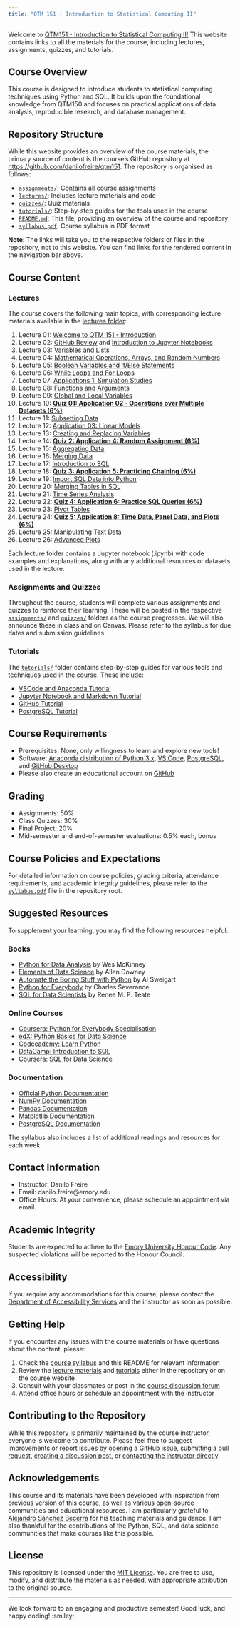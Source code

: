 ```yaml
---
title: "QTM 151 - Introduction to Statistical Computing II"
---
```


Welcome to [QTM151 - Introduction to Statistical Computing
II!](https://github.com/danilofreire/qtm151) This website contains links to all
the materials for the course, including lectures, assignments, quizzes, and
tutorials.

## Course Overview

This course is designed to introduce students to statistical computing
techniques using Python and SQL. It builds upon the foundational knowledge from
QTM150 and focuses on practical applications of data analysis, reproducible
research, and database management.

## Repository Structure

While this website provides an overview of the course materials, the primary
source of content is the course's GitHub repository at
<https://github.com/danilofreire/qtm151>. The repository is organised as follows:

- [`assignments/`](https://github.com/danilofreire/qtm151/tree/main/assigments): Contains all course assignments
- [`lectures/`](https://github.com/danilofreire/qtm151/tree/main/lectures): Includes lecture materials and code
- [`quizzes/`](https://github.com/danilofreire/qtm151/tree/main/quizzes): Quiz materials
- [`tutorials/`](https://github.com/danilofreire/qtm151/tree/main/tutorials): Step-by-step guides for the tools used in the course
- [`README.md`](https://github.com/danilofreire/qtm151/blob/main/README.md): This file, providing an overview of the course and repository
- [`syllabus.pdf`](https://github.com/danilofreire/qtm151/blob/main/syllabus.pdf): Course syllabus in PDF format

**Note**: The links will take you to the respective folders or files in the
repository, not to this website. You can find links for the rendered content in
the navigation bar above.

## Course Content

### Lectures

The course covers the following main topics, with corresponding lecture
materials available in the [lectures
folder](https://github.com/danilofreire/qtm151/tree/main/lectures):

1. Lecture 01: [Welcome to QTM 151 - Introduction](https://danilofreire.github.io/qtm151/lectures/lecture-01/01-introduction.html)
2. Lecture 02: [GitHub Review](https://danilofreire.github.io/qtm151/lectures/lecture-02/02-github-review.html) and [Introduction to Jupyter Notebooks](https://github.com/danilofreire/qtm151/blob/main/lectures/lecture-02/02-jupyter.ipynb)
3. Lecture 03: [Variables and Lists](https://github.com/danilofreire/qtm151/blob/main/lectures/lecture-03/03-variables-lists.ipynb)
4. Lecture 04: [Mathematical Operations, Arrays, and Random Numbers](https://github.com/danilofreire/qtm151/blob/main/lectures/lecture-04/04-maths-arrays-random.ipynb)
5. Lecture 05: [Boolean Variables and If/Else Statements](https://github.com/danilofreire/qtm151/blob/main/lectures/lecture-05/05-boolean-if-else.ipynb)
6. Lecture 06: [While Loops and For Loops](https://github.com/danilofreire/qtm151/blob/main/lectures/lecture-06/06-while-for.ipynb)
7. Lecture 07: [Applications 1: Simulation Studies](https://github.com/danilofreire/qtm151/blob/main/lectures/lecture-07/07-applications-simulation.ipynb)
8. Lecture 08: [Functions and Arguments](https://danilofreire.github.io/qtm151/lectures/lecture-08/08-functions-arguments.ipynb)
9. Lecture 09: [Global and Local Variables](https://github.com/danilofreire/qtm151/blob/main/lectures/lecture-09/09-global-local.ipynb)
10. Lecture 10: [**Quiz 01: Application 02 - Operations over Multiple Datasets (6%)**](https://github.com/danilofreire/qtm151/blob/main/lectures/lecture-10/10-operations-multiple-datasets.ipynb)
11. Lecture 11: [Subsetting Data](https://github.com/danilofreire/qtm151/blob/main/lectures/lecture-11/11-subsetting-data.ipynb)
12. Lecture 12: [Application 03: Linear Models](https://github.com/danilofreire/qtm151/blob/main/lectures/lecture-12/12-linear-models.ipynb)
13. Lecture 13: [Creating and Replacing Variables](https://github.com/danilofreire/qtm151/blob/main/lectures/lecture-13/13-creating-replacing-variables.ipynb)
14. Lecture 14: [**Quiz 2: Application 4: Random Assignment (6%)**](https://github.com/danilofreire/qtm151/blob/main/lectures/lecture-14/14-random-assignment.ipynb)
15. Lecture 15: [Aggregating Data](https://github.com/danilofreire/qtm151/blob/main/lectures/lecture-15/15-aggregating-data.ipynb)
16. Lecture 16: [Merging Data](https://github.com/danilofreire/qtm151/blob/main/lectures/lecture-16/16-merging-data.ipynb)
17. Lecture 17: [Introduction to SQL](https://github.com/danilofreire/qtm151/blob/main/lectures/lecture-17/17-introduction-sql.ipynb)
18. Lecture 18: [**Quiz 3: Application 5: Practicing Chaining (6%)**](https://github.com/danilofreire/qtm151/blob/main/lectures/lecture-18/18-chaining.ipynb)
19. Lecture 19: [Import SQL Data into Python](https://github.com/danilofreire/qtm151/blob/main/lectures/lecture-19/19-sql-python.ipynb)
20. Lecture 20: [Merging Tables in SQL](https://github.com/danilofreire/qtm151/blob/main/lectures/lecture-20/20-sql-merging.ipynb)
21. Lecture 21: [Time Series Analysis](https://github.com/danilofreire/qtm151/blob/main/lectures/lecture-21/21-time-series.ipynb)
22. Lecture 22: [**Quiz 4: Application 6: Practice SQL Queries (6%)**](https://github.com/danilofreire/qtm151/blob/main/lectures/lecture-22/22-sql-queries.ipynb)
23. Lecture 23: [Pivot Tables](https://github.com/danilofreire/qtm151/blob/main/lectures/lecture-23/23-pivot-tables.ipynb)
24. Lecture 24: [**Quiz 5: Application 8: Time Data, Panel Data, and Plots (6%)**](https://github.com/danilofreire/qtm151/blob/main/lectures/lecture-24/24-time-panel-plots.ipynb)
25. Lecture 25: [Manipulating Text Data](https://github.com/danilofreire/qtm151/blob/main/lectures/lecture-25/25-text-data.ipynb)
26. Lecture 26: [Advanced Plots](https://github.com/danilofreire/qtm151/blob/main/lectures/lecture-26/26-advanced-plots.ipynb)

Each lecture folder contains a Jupyter notebook (.ipynb) with code examples and
explanations, along with any additional resources or datasets used in the
lecture.

### Assignments and Quizzes

Throughout the course, students will complete various assignments and quizzes
to reinforce their learning. These will be posted in the respective
[`assignments/`](https://github.com/danilofreire/qtm151/tree/main/assigments)
and [`quizzes/`](https://github.com/danilofreire/qtm151/tree/main/quizzes)
folders as the course progresses. We will also announce these in class and on
Canvas. Please refer to the syllabus for due dates and submission guidelines.

### Tutorials

The [`tutorials/`](tutorials/tutorials.qmd)
folder contains step-by-step guides for various tools and techniques used in
the course. These include:

- [VSCode and Anaconda Tutorial](tutorials/01-vscode-anaconda-tutorial.qmd)
- [Jupyter Notebook and Markdown Tutorial](tutorials/02-jupyter-markdown-tutorial.qmd)
- [GitHub Tutorial](tutorials/03-github-tutorial.qmd)
- [PostgreSQL Tutorial](tutorials/04-postgresql-tutorial.qmd)

## Course Requirements

- Prerequisites: None, only willingness to learn and explore new tools!
- Software: [Anaconda distribution of Python 3.x](https://www.anaconda.com/),
  [VS Code](https://code.visualstudio.com/),
  [PostgreSQL](https://www.postgresql.org/), and [GitHub Desktop](https://github.com/apps/desktop)
- Please also create an educational account on
  [GitHub](https://education.github.com/)

## Grading

- Assignments: 50%
- Class Quizzes: 30%
- Final Project: 20%
- Mid-semester and end-of-semester evaluations: 0.5% each, bonus

## Course Policies and Expectations

For detailed information on course policies, grading criteria, attendance
requirements, and academic integrity guidelines, please refer to the
[`syllabus.pdf`](https://github.com/danilofreire/qtm151/blob/main/syllabus.pdf)
file in the repository root.

## Suggested Resources

To supplement your learning, you may find the following resources helpful:

### Books

- [Python for Data Analysis](https://wesmckinney.com/book/) by Wes McKinney
- [Elements of Data Science](https://allendowney.github.io/ElementsOfDataScience/README.html) by Allen Downey
- [Automate the Boring Stuff with Python](https://automatetheboringstuff.com) by Al Sweigart
- [Python for Everybody](https://www.py4e.com/book.php) by Charles Severance
- [SQL for Data Scientists](https://sqlfordatascientists.com/) by Renee M. P. Teate

### Online Courses

- [Coursera: Python for Everybody Specialisation](https://www.coursera.org/specializations/python)
- [edX: Python Basics for Data Science](https://www.edx.org/learn/python/ibm-python-basics-for-data-science)
- [Codecademy: Learn Python](https://www.codecademy.com/learn/learn-python-3)
- [DataCamp: Introduction to SQL](https://www.datacamp.com/courses/intro-to-sql-for-data-science)
- [Coursera: SQL for Data Science](https://www.coursera.org/learn/sql-for-data-science)

### Documentation

- [Official Python Documentation](https://docs.python.org/3/)
- [NumPy Documentation](https://numpy.org/doc/)
- [Pandas Documentation](https://pandas.pydata.org/docs/)
- [Matplotlib Documentation](https://matplotlib.org/stable/contents.html)
- [PostgreSQL Documentation](https://www.postgresql.org/docs/)

The syllabus also includes a list of additional readings and resources for each week.

## Contact Information

- Instructor: Danilo Freire
- Email: danilo.freire@emory.edu
- Office Hours: At your convenience, please schedule an appointment via email.

## Academic Integrity

Students are expected to adhere to the [Emory University Honour
Code](https://catalog.college.emory.edu/policies/honor-code.html). Any
suspected violations will be reported to the Honour Council.

## Accessibility

If you require any accommodations for this course, please contact the
[Department of Accessibility Services](https://accessibility.emory.edu/) and
the instructor as soon as possible.

## Getting Help

If you encounter any issues with the course materials or have questions about the content, please:

1. Check the [course syllabus](https://github.com/danilofreire/qtm151/blob/main/syllabus.pdf) and this README for relevant information
2. Review the [lecture materials](lectures/lectures.qmd) and
   [tutorials](tutorials/tutorials.qmd) either in the repository or on the
   course website
3. Consult with your classmates or post in the [course discussion forum](https://github.com/danilofreire/qtm151/discussions)
4. Attend office hours or schedule an appointment with the instructor

## Contributing to the Repository

While this repository is primarily maintained by the course instructor,
everyone is welcome to contribute. Please feel free to suggest improvements or
report issues by [opening a GitHub
issue](https://github.com/danilofreire/qtm151/issues), [submitting a pull
request](https://github.com/danilofreire/qtm151/pulls), [creating a discussion
post](https://github.com/danilofreire/qtm151/discussions), or [contacting the
instructor directly](mailto:danilo.freire@emory.edu).

## Acknowledgements

This course and its materials have been developed with inspiration from
previous version of this course, as well as various open-source communities and
educational resources. I am particularly grateful to [Alejandro Sánchez
Becerra](https://sites.google.com/site/sanchezbecerraalejandro/teaching_1) for
his teaching materials and guidance. I am also thankful for the contributions
of the Python, SQL, and data science communities that make courses like this
possible.

## License

This repository is licensed under the [MIT License](LICENSE.qmd). You are
free to use, modify, and distribute the materials as needed, with appropriate
attribution to the original source.

-----

We look forward to an engaging and productive semester! Good luck, and happy coding! :smiley:
